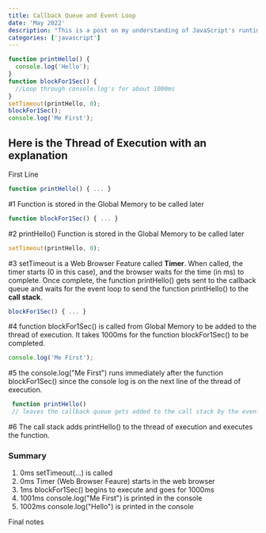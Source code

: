 ```yaml
---
title: Callback Queue and Event Loop
date: 'May 2022'
description: "This is a post on my understanding of JavaScript's runtime model based on an event loop and the order of processing events, and executing queued sub-tasks."
categories: ['javascript']
---
```


```js
function printHello() {
  console.log('Hello');
}
function blockFor1Sec() {
  //Loop through console.log's for about 1000ms
}
setTimeout(printHello, 0);
blockFor1Sec();
console.log('Me First');
```

## Here is the **Thread of Execution** with an explanation

First Line

```js {1}
function printHello() { ... }
```

#1 Function is stored in the Global Memory to be called later

```js {1}
function blockFor1Sec() { ... }
```

#2 printHello() Function is stored in the Global Memory to be called later

```js {1}
setTimeout(printHello, 0);
```

#3 setTimeout is a Web Browser Feature called **Timer**. When called, the timer starts (0 in this case), and the browser waits for the time (in ms) to complete. Once complete, the function printHello() gets sent to the callback queue and waits for the event loop to send the function printHello() to the **call stack**.

```js {1}
blockFor1Sec() { ... }
```

#4 function blockFor1Sec() is called from Global Memory to be added to the thread of execution. It takes 1000ms for the function blockFor1Sec() to be completed.

```js {1}
console.log('Me First');
```

#5 the console.log("Me First") runs immediately after the function blockFor1Sec() since the console log is on the next line of the thread of execution.

```js {1}
 function printHello()
 // leaves the callback queue gets added to the call stack by the event loop
```

#6 The call stack adds printHello() to the thread of execution and executes the function.

### Summary

1. 0ms setTimeout(...) is called
2. 0ms Timer (Web Browser Feaure) starts in the web browser
3. 1ms blockFor1Sec() begins to execute and goes for 1000ms
4. 1001ms console.log("Me First") is printed in the console
5. 1002ms console.log("Hello") is printed in the console

Final notes
